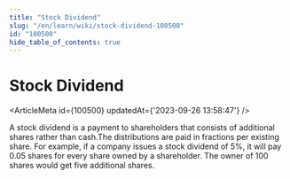 ```yaml
---
title: "Stock Dividend"
slug: "/en/learn/wiki/stock-dividend-100500"
id: "100500"
hide_table_of_contents: true
---
```



# Stock Dividend

<ArticleMeta id={100500} updatedAt={'2023-09-26 13:58:47'} />
<div className='border-solid border-b border-t-0 my-4 border-[var(--ifm-color-gray-300)]' />

A stock dividend is a payment to shareholders that consists of additional shares rather than cash.The distributions are paid in fractions per existing share. For example, if a company issues a stock dividend of 5%, it will pay 0.05 shares for every share owned by a shareholder. The owner of 100 shares would get five additional shares.
